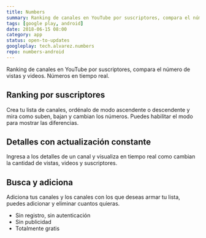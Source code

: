 ```yaml
---
title: Numbers
summary: Ranking de canales en YouTube por suscriptores, compara el número de vistas y videos. Números en tiempo real.
tags: [google play, android]
date: 2018-06-15 08:00
category: app
status: open-to-updates
googleplay: tech.alvarez.numbers
repo: numbers-android
---
```


Ranking de canales en YouTube por suscriptores, compara el número de vistas y videos. Números en tiempo real.

## Ranking por suscriptores

Crea tu lista de canales, ordénalo de modo ascendente o descendente y mira como suben, bajan y cambian los números. Puedes habilitar el modo para mostrar las diferencias.

## Detalles con actualización constante

Ingresa a los detalles de un canal y visualiza en tiempo real como cambian la cantidad de vistas, videos y suscriptores.

## Busca y adiciona

Adiciona tus canales y los canales con los que deseas armar tu lista, puedes adicionar y eliminar cuantos quieras.

* Sin registro, sin autenticación
* Sin publicidad
* Totalmente gratis

